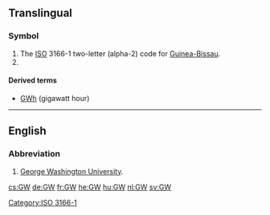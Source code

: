 {{also|.gw}}
==Translingual==

===Symbol===
{{head|mul|symbol}}
# The [[ISO]] 3166-1 two-letter (alpha-2) code for [[Guinea-Bissau]].
# {{SI-unit-abb|giga|watt|[[power]]}}

====Derived terms====
* [[GWh]] (gigawatt hour)

[[Category:ISO 3166-1]]
----

==English==

===Abbreviation===
{{rfc-header|Abbreviation}}
{{head|en|abbreviation}}

# [[w:George Washington University|George Washington University]].

[[cs:GW]]
[[de:GW]]
[[fr:GW]]
[[he:GW]]
[[hu:GW]]
[[nl:GW]]
[[sv:GW]]